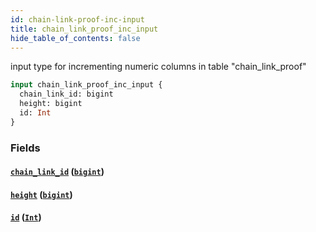 ```yaml
---
id: chain-link-proof-inc-input
title: chain_link_proof_inc_input
hide_table_of_contents: false
---
```


input type for incrementing numeric columns in table "chain_link_proof"

```graphql
input chain_link_proof_inc_input {
  chain_link_id: bigint
  height: bigint
  id: Int
}
```

### Fields

#### [`chain_link_id`](#) ([`bigint`](../scalars/bigint))

#### [`height`](#) ([`bigint`](../scalars/bigint))

#### [`id`](#) ([`Int`](../scalars/int))
